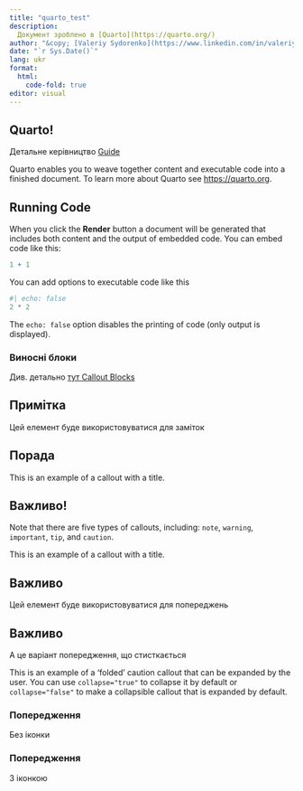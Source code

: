 ---
title: "quarto_test"
description:
  Документ зроблено в [Quarto](https://quarto.org/)
author: "&copy; [Valeriy Sydorenko](https://www.linkedin.com/in/valeriy-sydorenko-6782279a/), 2023"
date: "`r Sys.Date()`"
lang: ukr
format: 
  html:
    code-fold: true
editor: visual
---

## Quarto!

Детальне керівництво [Guide](https://quarto.org/doc/guide/)

Quarto enables you to weave together content and executable code into a finished document. To learn more about Quarto see <https://quarto.org>.

## Running Code

When you click the **Render** button a document will be generated that includes both content and the output of embedded code. You can embed code like this:

```{r}
1 + 1
```

You can add options to executable code like this

```{r}
#| echo: false
2 * 2
```

The `echo: false` option disables the printing of code (only output is displayed).

### Виносні блоки

Див. детально [тут Callout Blocks](https://quarto.org/docs/authoring/callouts.html)

::: callout-note
## Примітка

Цей елемент буде використовуватися для заміток
:::

::: callout-tip
## Порада

This is an example of a callout with a title.
:::

::: callout-important
## Важливо!

Note that there are five types of callouts, including: `note`, `warning`, `important`, `tip`, and `caution`.

This is an example of a callout with a title.
:::

::: {.callout-caution appearance="simple"}
## Важливо

Цей елемент буде використовуватися для попереджень
:::

::: {.callout-caution collapse="true"}
## Важливо

А це варіант попередження, що стисткається

This is an example of a 'folded' caution callout that can be expanded by the user. You can use `collapse="true"` to collapse it by default or `collapse="false"` to make a collapsible callout that is expanded by default.
:::

::: {.callout-warning icon="false"}
### Попередження

Без іконки
:::

::: callout-warning
### Попередження

З іконкою
:::
